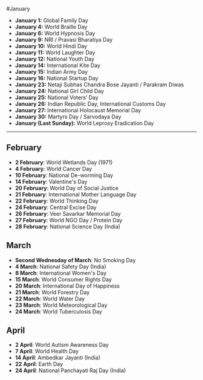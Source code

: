 
#January

- **January 1:** Global Family Day  
- **January 4:** World Braille Day  
- **January 6:** World Hypnosis Day  
- **January 9:** NRI / Pravasi Bharatiya Day  
- **January 10:** World Hindi Day  
- **January 11:** World Laughter Day  
- **January 12:** National Youth Day  
- **January 14:** International Kite Day  
- **January 15:** Indian Army Day  
- **January 16:** National Startup Day  
- **January 23:** Netaji Subhas Chandra Bose Jayanti / Parakram Diwas  
- **January 24:** National Girl Child Day  
- **January 25:** National Voters’ Day  
- **January 26:** Indian Republic Day, International Customs Day  
- **January 27:** International Holocaust Memorial Day  
- **January 30:** Martyrs Day / Sarvodaya Day  
- **January (Last Sunday):** World Leprosy Eradication Day  

---

## February
- **2 February**: World Wetlands Day (1971)
- **4 February**: World Cancer Day
- **10 February**: National De-worming Day
- **14 February**: Valentine's Day
- **20 February**: World Day of Social Justice
- **21 February**: International Mother Language Day
- **22 February**: World Thinking Day
- **24 February**: Central Excise Day
- **26 February**: Veer Savarkar Memorial Day
- **27 February**: World NGO Day / Protein Day
- **28 February**: National Science Day (India)

## March
- **Second Wednesday of March**: No Smoking Day
- **4 March**: National Safety Day (India)
- **8 March**: International Women's Day
- **15 March**: World Consumer Rights Day
- **20 March**: International Day of Happiness
- **21 March**: World Forestry Day
- **22 March**: World Water Day
- **23 March**: World Meteorological Day
- **24 March**: World Tuberculosis Day

## April
- **2 April**: World Autism Awareness Day
- **7 April**: World Health Day
- **14 April**: Ambedkar Jayanti (India)
- **22 April**: Earth Day
- **24 April**: National Panchayati Raj Day (India)

